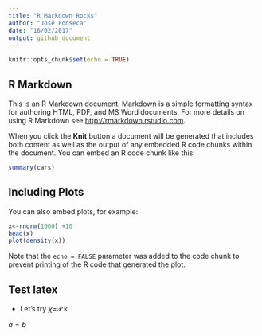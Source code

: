 ```yaml
---
title: "R Markdown Rocks"
author: "José Fonseca"
date: "16/02/2017"
output: github_document
---
```


```r
knitr::opts_chunk$set(echo = TRUE)
```

## R Markdown

This is an R Markdown document. Markdown is a simple formatting syntax for authoring HTML, PDF, and MS Word documents. For more details on using R Markdown see <http://rmarkdown.rstudio.com>.

When you click the **Knit** button a document will be generated that includes both content as well as the output of any embedded R code chunks within the document. You can embed an R code chunk like this:

```r
summary(cars)
```

## Including Plots

You can also embed plots, for example:

```r
x<-rnorm(1000) +10
head(x)
plot(density(x))
```

Note that the `echo = FALSE` parameter was added to the code chunk to prevent printing of the R code that generated the plot.

## Test latex

* Let's try $\chi$=$\mathcal{P}$ k

$\begin{equation}
a=b
\end{equation}$
